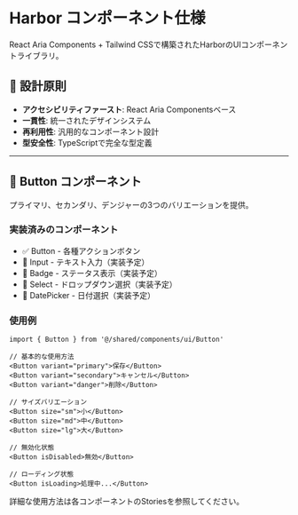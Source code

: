 
<Meta title="Harbor/Components/Overview" />

# Harbor コンポーネント仕様

React Aria Components + Tailwind CSSで構築されたHarborのUIコンポーネントライブラリ。

## 🎯 設計原則

- **アクセシビリティファースト**: React Aria Componentsベース
- **一貫性**: 統一されたデザインシステム
- **再利用性**: 汎用的なコンポーネント設計
- **型安全性**: TypeScriptで完全な型定義

---

## 🔘 Button コンポーネント

プライマリ、セカンダリ、デンジャーの3つのバリエーションを提供。

### 実装済みのコンポーネント

- ✅ Button - 各種アクションボタン
- 🚧 Input - テキスト入力（実装予定）
- 🚧 Badge - ステータス表示（実装予定）
- 🚧 Select - ドロップダウン選択（実装予定）
- 🚧 DatePicker - 日付選択（実装予定）

### 使用例

```tsx
import { Button } from '@/shared/components/ui/Button'

// 基本的な使用方法
<Button variant="primary">保存</Button>
<Button variant="secondary">キャンセル</Button>
<Button variant="danger">削除</Button>

// サイズバリエーション
<Button size="sm">小</Button>
<Button size="md">中</Button>
<Button size="lg">大</Button>

// 無効化状態
<Button isDisabled>無効</Button>

// ローディング状態
<Button isLoading>処理中...</Button>
```

詳細な使用方法は各コンポーネントのStoriesを参照してください。